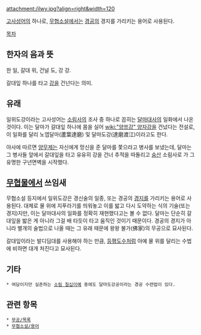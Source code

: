 attachment:/ilwy.jpg?align=right&width=120 {{{+1 一葦渡江}}}

[[고사성어]]의 하나로, [[무협소설]]에서는 [[경공]]의 경지를 가리키는 용어로 사용된다. 

[[목차]]
== 한자의 음과 뜻 ==
한 일, 갈대 위, 건널 도, 강 강.

갈대잎 하나를 타고 [[강]]을 건넌다는 의미.

== 유래 ==
일위도강이라는 고사성어는 [[소림사]]의 조사 중 하나로 꼽히는 [[달마]]대사의 일화에서 나온 것이다. 이는 달마가 갈대잎 하나에 몸을 실어 [[wiki:"양쯔강" 양자강]]을 건넜다는 전설로, 이 일화를 달리 노엽달마(蘆葉達磨) 및 달마도강(達磨渡江)이라고도 한다.

야사에 따르면 [[양무제]]는 자신에게 망신을 준 달마를 쫓으라고 병사를 보냈는데, 달마는 그 병사들 앞에서 갈대잎을 타고 유유히 강을 건너 추적을 따돌리고 [[숭산]] 소림사로 가 그 유명한 구년면벽을 시작했다.

== [[무협물]]에서 쓰임새 ==
무협소설 등지에서 일위도강은 경신술의 일종, 또는 경공의 [[경지]]를 가리키는 용어로 사용된다. 대체로 물 위에 지푸라기를 띄워놓고 이를 밟고 다시 도약하는 식의 기술(또는 경지)지만, 이는 달마대사의 일화를 정확히 재현했다고는 볼 수 없다. 달마는 단순히 갈대잎을 밟은 게 아니라 그걸 배 타듯이 타고 움직인 것이기 때문이다. 경공의 경지가 아니라 별개의 술법으로 나올 때는 그 유래 때문에 왕왕 불가(佛家)의 무공으로 묘사된다.

갈대잎이라는 발디딤대를 사용해야 하는 만큼, [[등평도수]]처럼 아예 물 위를 달리는 수법에 비하면 대개 처진다고 묘사된다.

== 기타 ==
 * 여담이지만 실존하는 [[소림 칠십이예]] 중에도 달마도강공이라는 경공 수련법이 있다.

== 관련 항목 ==
 * [[무공/목록]]
 * [[무협소설/용어]]
